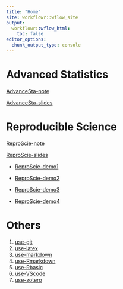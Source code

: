 ---
title: "Home"
site: workflowr::wflow_site
output:
  workflowr::wflow_html:
    toc: false
editor_options:
  chunk_output_type: console
---
# Advanced Statistics

[AdvanceSta-note](AdvanceSta-note.html)

[AdvanceSta-slides](AdvanceSta-slides.html)

# Reproducible Science

[ReproScie-note](ReproScie-note.html)

[ReproScie-slides](ReproScie-slides.html)

- [ReproScie-demo1](ReproScie-demo1.html)

- [ReproScie-demo2](ReproScie-demo2.html)

- [ReproScie-demo3](ReproScie-demo3.html)

- [ReproScie-demo4](ReproScie-demo4.html)

# Others
1. [use-git](use-git.html)
2. [use-latex](use-latex.html)
3. [use-markdown](use-markdown.html)
4. [use-Rmarkdown](use-Rmarkdown.html)
5. [use-Rbasic](use-Rbasic.html)
6. [use-VScode](use-VScode.html)
7. [use-zotero](use-zotero.html)

